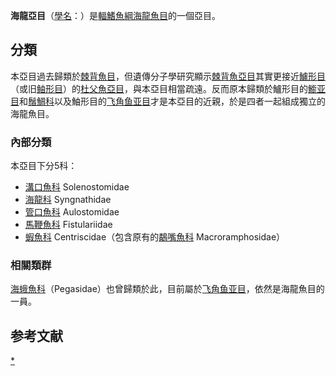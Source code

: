 {{AutoTaxobox
| image = Trumpetfish.jpg
| image caption = [[斑點管口魚|斑點管口魚]]（''Aulostomus maculatus''）
| taxon = Syngnathoidei
| subdivision = 
*[[溝口魚科|溝口魚科]] Solenostomidae
*[[海龍科_(魚類)|海龍科]] Syngnathidae
*[[管口魚科|管口魚科]] Aulostomidae
*[[馬鞭魚科|馬鞭魚科]] Fistulariidae
*[[蝦魚科|蝦魚科]] Centriscidae
}}
'''海龍亞目'''（[[學名|學名]]：{{lang|la|Syngnathoidei}}）是[[輻鰭魚綱|輻鰭魚綱]][[海龍魚目|海龍魚目]]的一個亞目。{{r|deepfin4}}

==分類==
本亞目過去歸類於[[棘背魚目|棘背魚目]]，但遺傳分子學研究顯示[[棘背魚亞目|棘背魚亞目]]其實更接近[[鱸形目|鱸形目]]（或旧[[鲉形目|鲉形目]]）的[[杜父魚亞目|杜父魚亞目]]，與本亞目相當疏遠。反而原本歸類於鱸形目的[[䲗亚目|䲗亚目]]和[[鬚鯛科|鬚鯛科]]以及鮋形目的[[飞角鱼亚目|飞角鱼亚目]]才是本亞目的近親，於是四者一起組成獨立的海龍魚目。{{r|deepfin4}}

===內部分類===
本亞目下分5科{{r|deepfin4}}：
*[[溝口魚科|溝口魚科]] Solenostomidae
*[[海龍科_(魚類)|海龍科]] Syngnathidae
*[[管口魚科|管口魚科]] Aulostomidae
*[[馬鞭魚科|馬鞭魚科]] Fistulariidae
*[[蝦魚科|蝦魚科]] Centriscidae（包含原有的[[鷸嘴魚科|鷸嘴魚科]] Macroramphosidae）

===相關類群===
[[海蛾魚科|海蛾魚科]]（Pegasidae）也曾歸類於此，目前屬於[[飞角鱼亚目|飞角鱼亚目]]，依然是海龍魚目的一員。{{r|deepfin4}}

==参考文献==
{{reflist|refs=
<ref name="deepfin4">{{Betancur-R et al., 2017}}</ref>
}}

{{taxonbar}}

{{輻鰭魚小作品}}
[[Category:海龍亞目|*]]